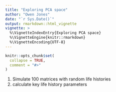 ```yaml
---
title: "Exploring PCA space"
author: "Owen Jones"
date: "`r Sys.Date()`"
output: rmarkdown::html_vignette
vignette: >
  %\VignetteIndexEntry{Exploring PCA space}
  %\VignetteEngine{knitr::rmarkdown}
  %\VignetteEncoding{UTF-8}
---
```


```r
knitr::opts_chunk$set(
  collapse = TRUE,
  comment = "#>"
)
```

1. Simulate 100 matrices with random life histories
2. calculate key life history parameters
